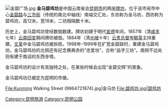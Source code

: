 {{unreferenced|time=2015-01-13T13:58:32+00:00}}
[[File:金碧广场.jpg|thumb]]
'''金马碧鸡坊'''是中国云南省会[[昆明市|昆明市]]的两座[[牌坊|牌坊]]，位于该市闹市中心[[金碧路|金碧路]]与[[三市街|三市街]]（传统的南北中轴线）南端交汇处，东坊称为金马坊，西坊称为碧鸡坊，高12米，宽18米，二坊相隔数十米。

历史上，金马碧鸡坊曾经数毁数建。牌坊初建于明代[[宣德|宣德]]年间，1857年（清[[咸丰|咸丰]]七年）[[云南回变|云南回变]]期间牌坊被毁。1884年（清[[光绪|光绪]]十年）[[云贵总督|云贵总督]][[岑毓英|岑毓英]]主持重建。[[文革|文革]]中金马碧鸡坊被拆除。1998年-1999年在扩宽金碧路时，重建金马碧鸡坊。金马碧鸡坊的北侧还有纪念赛典赤的“忠爱坊”，合称“品字三坊”。南侧不远处则有建于南诏的东西寺塔。

金马碧鸡坊的设计有其独特之处，在某些时候会出现“金碧交辉”的景象。

金马碧鸡坊已被定为昆明的市徽。<gallery>
File:Kunming Walking Street (9964721874).jpg|金马坊
File:碧鸡坊.jpg|碧鸡坊
</gallery>{{Commons category}}

{{Yunnan topics}}

[[Category:昆明旅游|Category:昆明旅游]]
[[Category:昆明公园|Category:昆明公园]]